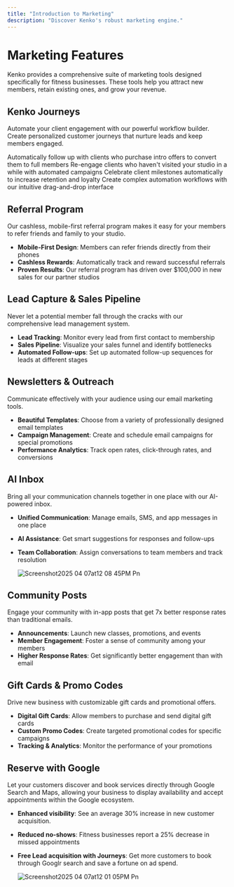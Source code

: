 ```yaml
---
title: "Introduction to Marketing"
description: "Discover Kenko's robust marketing engine."
---
```


# Marketing Features

Kenko provides a comprehensive suite of marketing tools designed specifically for fitness businesses. These tools help you attract new members, retain existing ones, and grow your revenue.

## Kenko Journeys

Automate your client engagement with our powerful workflow builder. Create personalized customer journeys that nurture leads and keep members engaged.

<CardGroup cols="2">
  <Card title="Intro Offer Automation" icon="rocket">
    Automatically follow up with clients who purchase intro offers to convert them to full members
  </Card>
  <Card title="Ghost Client Recovery" icon="ghost">
    Re-engage clients who haven't visited your studio in a while with automated campaigns
  </Card>
  <Card title="Milestone Celebrations" icon="trophy">
    Celebrate client milestones automatically to increase retention and loyalty
  </Card>
  <Card title="Drag-and-Drop Builder" icon="hand-pointer">
    Create complex automation workflows with our intuitive drag-and-drop interface
  </Card>
</CardGroup>

## Referral Program

Our cashless, mobile-first referral program makes it easy for your members to refer friends and family to your studio.

- **Mobile-First Design**: Members can refer friends directly from their phones
- **Cashless Rewards**: Automatically track and reward successful referrals
- **Proven Results**: Our referral program has driven over $100,000 in new sales for our partner studios

## Lead Capture & Sales Pipeline

Never let a potential member fall through the cracks with our comprehensive lead management system.

- **Lead Tracking**: Monitor every lead from first contact to membership
- **Sales Pipeline**: Visualize your sales funnel and identify bottlenecks
- **Automated Follow-ups**: Set up automated follow-up sequences for leads at different stages

## Newsletters & Outreach

Communicate effectively with your audience using our email marketing tools.

- **Beautiful Templates**: Choose from a variety of professionally designed email templates
- **Campaign Management**: Create and schedule email campaigns for special promotions
- **Performance Analytics**: Track open rates, click-through rates, and conversions

## AI Inbox

Bring all your communication channels together in one place with our AI-powered inbox.

- **Unified Communication**: Manage emails, SMS, and app messages in one place
- **AI Assistance**: Get smart suggestions for responses and follow-ups
- **Team Collaboration**: Assign conversations to team members and track resolution

  ![Screenshot2025 04 07at12 08 45PM Pn](/images/Screenshot2025-04-07at12.08.45PM.png)

## Community Posts

Engage your community with in-app posts that get 7x better response rates than traditional emails.

- **Announcements**: Launch new classes, promotions, and events
- **Member Engagement**: Foster a sense of community among your members
- **Higher Response Rates**: Get significantly better engagement than with email

## Gift Cards & Promo Codes

Drive new business with customizable gift cards and promotional offers.

- **Digital Gift Cards**: Allow members to purchase and send digital gift cards
- **Custom Promo Codes**: Create targeted promotional codes for specific campaigns
- **Tracking & Analytics**: Monitor the performance of your promotions

## Reserve with Google

Let your customers discover and book services directly through Google Search and Maps, allowing your business to display availability and accept appointments within the Google ecosystem.

- **Enhanced visibility**: See an average 30% increase in new customer acquisition.
- **Reduced no-shows**: Fitness businesses report a 25% decrease in missed appointments
- **Free Lead acquisition with Journeys**: Get more customers to book through Googlr search and save a fortune on ad spend.

  ![Screenshot2025 04 07at12 01 05PM Pn](/images/Screenshot2025-04-07at12.01.05PM.png)